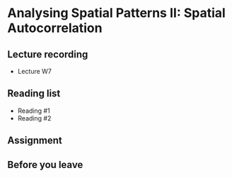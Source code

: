 # Analysing Spatial Patterns II: Spatial Autocorrelation 

## Lecture recording {#recording-w07}
- Lecture W7

## Reading list {#reading-w07}
- Reading #1
- Reading #2

## Assignment {#assignment-w07}

## Before you leave {#byl-w07}
